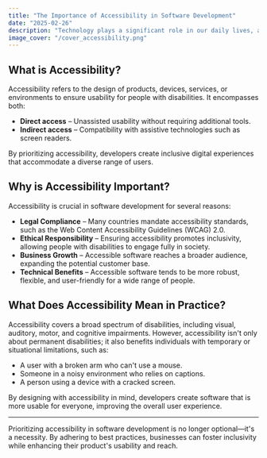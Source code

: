 ```yaml
---
title: "The Importance of Accessibility in Software Development"
date: "2025-02-26"
description: "Technology plays a significant role in our daily lives, and its impact is continually growing. Like education and other essential needs, it should be accessible to everyone. Older applications often overlooked accessibility, making them difficult or impossible for people with disabilities to use. Today, accessibility has become a priority for software teams. But why is accessibility so important, and what does it mean? This article explores these questions."
image_cover: "/cover_accessibility.png"
---
```


## What is Accessibility?

Accessibility refers to the design of products, devices, services, or environments to ensure usability for people with disabilities. It encompasses both:

- **Direct access** – Unassisted usability without requiring additional tools.
- **Indirect access** – Compatibility with assistive technologies such as screen readers.

By prioritizing accessibility, developers create inclusive digital experiences that accommodate a diverse range of users.

## Why is Accessibility Important?

Accessibility is crucial in software development for several reasons:

- **Legal Compliance** – Many countries mandate accessibility standards, such as the Web Content Accessibility Guidelines (WCAG) 2.0.
- **Ethical Responsibility** – Ensuring accessibility promotes inclusivity, allowing people with disabilities to engage fully in society.
- **Business Growth** – Accessible software reaches a broader audience, expanding the potential customer base.
- **Technical Benefits** – Accessible software tends to be more robust, flexible, and user-friendly for a wide range of people.

## What Does Accessibility Mean in Practice?

Accessibility covers a broad spectrum of disabilities, including visual, auditory, motor, and cognitive impairments. However, accessibility isn't only about permanent disabilities; it also benefits individuals with temporary or situational limitations, such as:

- A user with a broken arm who can't use a mouse.
- Someone in a noisy environment who relies on captions.
- A person using a device with a cracked screen.

By designing with accessibility in mind, developers create software that is more usable for everyone, improving the overall user experience.

---

Prioritizing accessibility in software development is no longer optional—it's a necessity. By adhering to best practices, businesses can foster inclusivity while enhancing their product's usability and reach.
